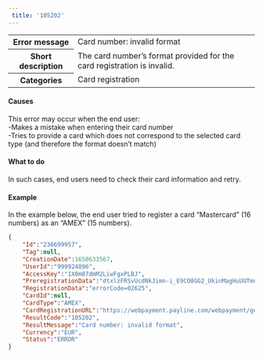 ```yaml
---  
 title: '105202'  
---  
```

  
<table>
    <tbody>
        <tr>
            <th class="header"><strong>Error message</strong></th>
            <td class="content">Card number: invalid format</td>
        </tr>
        <tr>
            <th class="header"><strong>Short description</strong></th>
            <td class="content">The card number’s format provided for the card registration is invalid.</td>
        </tr>
        <tr>
            <th class="header"><strong>Categories</strong></th>
            <td class="content">  
<div class="label">Card registration</div>
</td>
        </tr>
    </tbody>
</table>  

#### Causes  

This error may occur when the end user:  
-Makes a mistake when entering their card number  
-Tries to provide a card which does not correspond to the selected card type (and therefore the format doesn’t match)  

#### What to do  

In such cases, end users need to check their card information and retry.  

#### Example  

In the example below, the end user tried to register a card “Mastercard” (16 numbers) as an “AMEX” (15 numbers).  
```json API Response
{
    "Id":"236699957",
    "Tag":null,
    "CreationDate":1650633567,
    "UserId":"999924896",
    "AccessKey":"1X0m87dmM2LiwFgxPLBJ",
    "PreregistrationData":"dtxlzFRSvUcdNkJimn-i_E9CO8GG2_UkinMagHuUUTmnXzGFUsakUMAhT2m7ywSD2ddFLVXdicolcUIkv_kKEA",
    "RegistrationData":"errorCode=02625",
    "CardId":null,
    "CardType":"AMEX",
    "CardRegistrationURL":"https://webpayment.payline.com/webpayment/getToken",
    "ResultCode":"105202",
    "ResultMessage":"Card number: invalid format",
    "Currency":"EUR",
    "Status":"ERROR"
}
```
